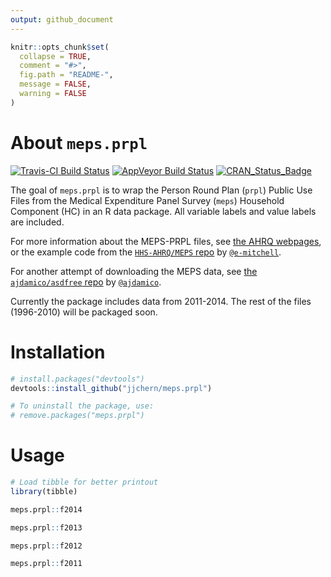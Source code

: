 ```yaml
---
output: github_document
---
```


<!-- README.md is generated from README.Rmd. Please edit that file -->

```r
knitr::opts_chunk$set(
  collapse = TRUE,
  comment = "#>",
  fig.path = "README-",
  message = FALSE,
  warning = FALSE
)
```

# About `meps.prpl`

[![Travis-CI Build Status](https://travis-ci.org/jjchern/meps.prpl.svg?branch=master)](https://travis-ci.org/jjchern/meps.prpl)
[![AppVeyor Build Status](https://ci.appveyor.com/api/projects/status/github/jjchern/meps.prpl?branch=master&svg=true)](https://ci.appveyor.com/project/jjchern/meps.prpl)
[![CRAN_Status_Badge](http://www.r-pkg.org/badges/version/meps.prpl)](https://cran.r-project.org/package=meps.prpl)

The goal of `meps.prpl` is to wrap the Person Round Plan (`prpl`) Public Use Files 
from the Medical Expenditure Panel Survey (`meps`) Household Component (HC) in an
R data package. All variable labels and value labels are included.

For more information about the MEPS-PRPL files, see [the AHRQ webpages](https://meps.ahrq.gov/mepsweb/data_stats/download_data_files_results.jsp?cboDataYear=All&cboDataTypeY=1%2CHousehold+Full+Year+File&buttonYearandDataType=Search&cboPufNumber=All&SearchTitle=Person+Round+Plan), or the example code from the [`HHS-AHRQ/MEPS` repo](https://github.com/HHS-AHRQ/MEPS) by [`@e-mitchell`](https://github.com/e-mitchell).

For another attempt of downloading the MEPS data, see [the `ajdamico/asdfree` repo ](https://github.com/ajdamico/asdfree/tree/master/Medical%20Expenditure%20Panel%20Survey) by [`@ajdamico`](https://github.com/ajdamico).

Currently the package includes data from 2011-2014. The rest of the files (1996-2010) will be packaged soon.

# Installation

```R
# install.packages("devtools")
devtools::install_github("jjchern/meps.prpl")

# To uninstall the package, use:
# remove.packages("meps.prpl")
```

# Usage

```r
# Load tibble for better printout
library(tibble)

meps.prpl::f2014

meps.prpl::f2013

meps.prpl::f2012

meps.prpl::f2011
```

